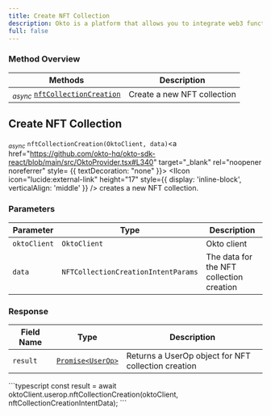 ```yaml
---
title: Create NFT Collection
description: Okto is a platform that allows you to integrate web3 functionality into your app without building things from scratch.
full: false
---
```




### Method Overview

| Methods                                                                         | Description                          |                 
|---------------------------------------------------------------------------------|--------------------------------------|
| <sub><i>async</i></sub> [`nftCollectionCreation`](#create-collection) | Create a new NFT collection |

<div className="method-box">

## Create NFT Collection

<sub><i>async</i></sub> `nftCollectionCreation(OktoClient, data)`<a href="https://github.com/okto-hq/okto-sdk-react/blob/main/src/OktoProvider.tsx#L340" target="_blank" rel="noopener noreferrer" style= {{ textDecoration: "none" }}> <IIcon icon="lucide:external-link" height="17" style={{ display: 'inline-block', verticalAlign: 'middle' }} /></a> creates a new NFT collection.

### Parameters

| Parameter   | Type                        | Description                            | 
|-------------|-----------------------------|----------------------------------------|
| `oktoClient` | `OktoClient` | Okto client |
| `data` | `NFTCollectionCreationIntentParams` | The data for the NFT collection creation |

### Response

<Callout title="Success Response">

| Field Name | Type                  | Description                                   | 
|------------|-----------------------|-----------------------------------------------|
| `result`   | [`Promise<UserOp>`](/api-docs#model/userop) | Returns a UserOp object for NFT collection creation | 

</Callout>


<Accordions>
<Accordion title="Example">
<Tabs items={['Typescript']}>
  <Tab value="Typescript">
    ```typescript
    const result = await oktoClient.userop.nftCollectionCreation(oktoClient, nftCollectionCreationIntentData);
    ```
  </Tab>
</Tabs>
</Accordion>
</Accordions>

</div>
